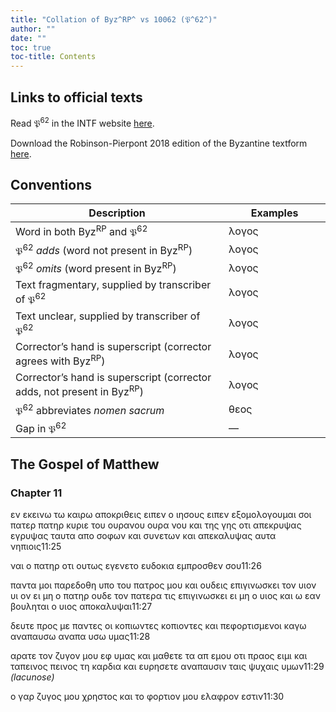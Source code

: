 ```yaml
---
title: "Collation of Byz^RP^ vs 10062 (𝔓^62^)"
author: ""
date: ""
toc: true
toc-title: Contents
---
```


::: {.callout-note appearance="minimal" icon="false" collapse="true"}
# Links to official texts

Read 𝔓^62^ in the INTF website [here](https://ntvmr.uni-muenster.de/manuscript-workspace?docID=10062).

Download the Robinson-Pierpont 2018 edition of the Byzantine textform [here](https://web.archive.org/web/20210413060536/https://byzantinetext.com/wp-content/uploads/2021/03/robinson-pierpont-2018-gnt-edition.pdf).


:::


::: {.callout-note appearance="minimal" icon="false" collapse="true"}
# Conventions

| Description                                                              	| Examples                           	|
|--------------------------------------------------------------------------	|------------------------------------	|
| Word in both Byz^RP^ and 𝔓^62^                                   	| λογος                              	|
| 𝔓^62^ *adds* (word not present in Byz^RP^)                       	| [λογος]{.greek-added}            	|
| 𝔓^62^ *omits* (word present in Byz^RP^)                          	| [λογος]{.greek-omitted}          	|
| Text fragmentary, supplied by transcriber of 𝔓^62^               	| [λογος]{.greek-supplied}         	|
| Text unclear, supplied by transcriber of 𝔓^62^                   	| [λογος]{.unclear}                	|
| Corrector's hand is superscript (corrector agrees with Byz^RP^)          	| [λογος]{.corr}                   	|
| Corrector's hand is superscript (corrector adds, not present in Byz^RP^) 	| [[λογος]{.corr}]{.greek-added} 	|
| 𝔓^62^ abbreviates *nomen sacrum*                                 	| [θεος]{.greek-abbr}            	|
| Gap in 𝔓^62^                                                     	| [―]{.gap}                        	|
:::

## The Gospel of Matthew

### Chapter 11

εν εκεινω τω καιρ[ω]{.unclear} αποκριθει[ς]{.unclear} [ειπεν]{.greek-added} ο [ιησους]{.greek-abbr} [ειπεν]{.greek-omitted} [ε]{.unclear}[ξομολογο]{.greek-supplied}υ[μαι]{.greek-supplied} [σοι]{.greek-supplied} [πατερ]{.greek-omitted} [[πατηρ]{.greek-abbr}]{.greek-added} [κυριε]{.greek-abbr} [του]{.greek-supplied} [ουρανου]{.greek-omitted} [[ουρα]{.greek-supplied}]{.greek-added} [νου]{.greek-added} και της [γη]{.unclear}ς οτι [απεκρυψας]{.greek-omitted} [εγ[ρυ]{.unclear}ψας]{.greek-added} ταυ[τ]{.greek-supplied}[α]{.unclear} απο σο[φ]{.greek-supplied}[ων]{.greek-supplied} [και]{.greek-supplied} [συ]{.greek-supplied}[ν]{.unclear}[ετων]{.greek-supplied} [και]{.greek-supplied} απ[εκαλυψας]{.greek-supplied} αυτα νηπιοις[11:25]{.aside}

ναι ο [πατηρ]{.greek-abbr} οτι ουτως [εγενετο]{.greek-omitted} ευδοκ[ι]{.unclear}[α]{.greek-supplied} [εμπροσθεν]{.greek-omitted} [σου]{.greek-omitted}[11:26]{.aside}

παντα μοι παρεδοθη υπ[ο]{.unclear} του [πα]{.unclear}[τ]{.unclear}[ρ]{.greek-supplied}[ος]{.unclear} [μου]{.unclear} [και]{.greek-supplied} [ουδεις]{.greek-supplied} [επιγινωσκει]{.greek-supplied} [τον]{.greek-supplied} [υιον]{.greek-omitted} [[υι]{.greek-supplied}]{.greek-added} [ον]{.greek-added} ει μη ο πατηρ ουδε το[ν]{.greek-supplied} πατερα τ[ι]{.greek-supplied}[ς]{.greek-supplied} [ε]{.greek-supplied}[π]{.unclear}ιγινω[σ]{.greek-supplied}[κει]{.greek-supplied} [ει]{.greek-supplied} [μη]{.greek-supplied} [ο]{.greek-supplied} [υιος]{.greek-supplied} [και]{.greek-supplied} [ω]{.greek-supplied} [εαν]{.greek-supplied} [βουληται]{.greek-supplied} [ο]{.greek-supplied} [υιος]{.greek-supplied} αποκαλυψαι[11:27]{.aside}

[δε]{.unclear}υτε προς [μ]{.unclear}ε παντε[ς]{.greek-supplied} [οι]{.greek-supplied} [κοπιωντες]{.greek-omitted} [κοπιο[ν]{.unclear}[τ]{.greek-supplied}[ες]{.greek-supplied}]{.greek-added} [και]{.greek-omitted} [πεφορτισμενοι]{.greek-omitted} [καγω]{.greek-omitted} [αναπαυσω]{.greek-omitted} [αναπα]{.greek-added} [υσω]{.greek-added} υμας[11:28]{.aside}

[α]{.unclear}ρατε τον [ζυ]{.unclear}[γο]{.greek-supplied}ν μου ε[φ]{.unclear} [υμ]{.greek-supplied}[ας]{.unclear} και [μ]{.unclear}α[θετε]{.greek-supplied} [[τα]{.greek-supplied}]{.greek-added} [απ]{.greek-omitted} [εμου]{.greek-omitted} [οτι]{.greek-omitted} [πραος]{.greek-omitted} [ειμι]{.greek-omitted} [και]{.greek-omitted} [ταπεινος]{.greek-omitted} [πεινος]{.greek-added} [τ]{.unclear}η κ[αρ]{.greek-supplied}[δ]{.unclear}ια και ευ[ρ]{.greek-supplied}[ησε]{.unclear}τε α[ν]{.unclear}[α]{.greek-supplied}[πα]{.greek-supplied}[υ]{.unclear}σιν ταις [ψυχαις]{.greek-supplied} [υμων]{.greek-supplied}[[11:29 *(lacunose)*]{.lacunose}]{.aside}

[ο]{.greek-omitted} [γαρ]{.greek-omitted} [ζυγος]{.greek-omitted} [μου]{.greek-omitted} [χρηστος]{.greek-omitted} και [τ]{.unclear}ο φορτιον μου ελ[α]{.unclear}[φ]{.greek-supplied}[ρο]{.greek-supplied}ν εστιν[11:30]{.aside}

